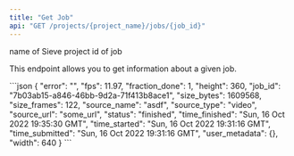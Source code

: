 ```yaml
---
title: "Get Job"
api: "GET /projects/{project_name}/jobs/{job_id}"
---
```


<ParamField path="project_name" type="string" required>
  name of Sieve project
</ParamField>

<ParamField path="job_id" type="string" required>
  id of job
</ParamField>

This endpoint allows you to get information about a given job.

<ResponseExample>
```json
{
  "error": "",
  "fps": 11.97,
  "fraction_done": 1,
  "height": 360,
  "job_id": "7b03ab15-a846-46bb-9d2a-71f413b8ace1",
  "size_bytes": 1609568,
  "size_frames": 122,
  "source_name": "asdf",
  "source_type": "video",
  "source_url": "some_url",
  "status": "finished",
  "time_finished": "Sun, 16 Oct 2022 19:35:30 GMT",
  "time_started": "Sun, 16 Oct 2022 19:31:16 GMT",
  "time_submitted": "Sun, 16 Oct 2022 19:31:16 GMT",
  "user_metadata": {},
  "width": 640
}
```
</ResponseExample>
